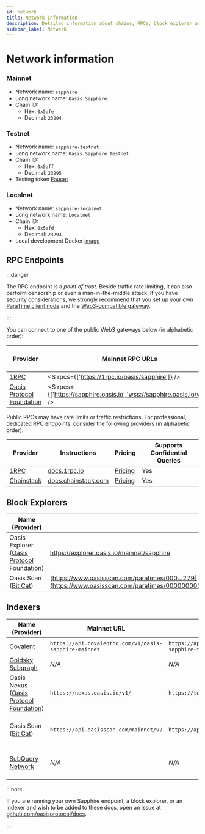 ```yaml
---
id: network
title: Network Information
description: Detailed information about chains, RPCs, block explorer and indexer
sidebar_label: Network
---
```



# Network information

### Mainnet

- Network name: `sapphire`
- Long network name: `Oasis Sapphire`
- Chain ID:
  - Hex: `0x5afe`
  - Decimal: `23294`

### Testnet

- Network name: `sapphire-testnet`
- Long network name: `Oasis Sapphire Testnet`
- Chain ID:
  - Hex: `0x5aff`
  - Decimal: `23295`
- Testing token [Faucet][faucet]

[faucet]: https://faucet.testnet.oasis.io/

### Localnet

- Network name: `sapphire-localnet`
- Long network name: `Localnet`
- Chain ID:
  - Hex: `0x5afd`
  - Decimal: `23293`
- Local development Docker [image][localnet]

[localnet]: https://github.com/oasisprotocol/oasis-web3-gateway/tree/main/docker

## RPC Endpoints

:::danger

The RPC endpoint is a *point of trust*. Beside traffic rate limiting, it can
also perform censorship or even a man-in-the-middle attack. If you have security
considerations, we strongly recommend that you set up your own [ParaTime client
node][paratime-client-node] and the [Web3-compatible gateway].

:::

[Web3-compatible gateway]: ../../node/web3.mdx
[paratime-client-node]: ../../node/run-your-node/paratime-client-node.mdx

You can connect to one of the public Web3 gateways below (in alphabetic order):

| Provider                    | Mainnet RPC URLs                                                        | Testnet RPC URLs                                                                           | Supports Confidential Queries |
|-----------------------------|-------------------------------------------------------------------------|--------------------------------------------------------------------------------------------|-------------------------------|
| [1RPC]                      | <S rpcs={['https://1rpc.io/oasis/sapphire']} />                         | *N/A*                                                                                      | Yes                           |
| [Oasis Protocol Foundation] | <S rpcs={['https://sapphire.oasis.io','wss://sapphire.oasis.io/ws']} /> | <ST rpcs={['https://testnet.sapphire.oasis.io','wss://testnet.sapphire.oasis.io/ws']} /> | Yes                           |

[Oasis Protocol Foundation]: https://oasisprotocol.org

Public RPCs may have rate limits or traffic restrictions. For professional,
dedicated RPC endpoints, consider the following providers (in alphabetic order):

| Provider     | Instructions                           | Pricing                       | Supports Confidential Queries |
|--------------|----------------------------------------|-------------------------------|-------------------------------|
| [1RPC]       | [docs.1rpc.io][1RPC-docs]              | [Pricing][1RPC-pricing]       | Yes                           |
| [Chainstack] | [docs.chainstack.com][Chainstack-docs] | [Pricing][Chainstack-pricing] | Yes                           |


[1RPC]: https://www.1rpc.io/
[1RPC-docs]: https://docs.1rpc.io/guide/how-to-use-1rpc
[1RPC-pricing]: https://www.1rpc.io/#pricing
[Chainstack]: https://chainstack.com/build-better-with-oasis-sapphire/
[Chainstack-docs]: https://docs.chainstack.com/docs/oasis-sapphire-tooling
[Chainstack-pricing]: https://chainstack.com/pricing/

## Block Explorers

| Name (Provider)                               | Mainnet URL                                | Testnet URL                                | EIP-3091 compatible |
|-----------------------------------------------|--------------------------------------------|--------------------------------------------|---------------------|
| Oasis Explorer ([Oasis Protocol Foundation])  | https://explorer.oasis.io/mainnet/sapphire | https://explorer.oasis.io/testnet/sapphire | Yes                 |
| Oasis Scan ([Bit Cat])                        | [https://www.oasisscan.com/paratimes/000…279](https://www.oasisscan.com/paratimes/000000000000000000000000000000000000000000000000f80306c9858e7279) | [https://testnet.oasisscan.com/paratimes/000…f6c](https://testnet.oasisscan.com/paratimes/000000000000000000000000000000000000000000000000a6d1e3ebf60dff6c) | No |

[Bit Cat]: https://www.bitcat365.com/

## Indexers

| Name (Provider)      | Mainnet URL                                                    | Testnet URL                                            | Documentation                              |
|--------------------|------------------------------------------------------------------|--------------------------------------------------------|--------------------------------------------|
| [Covalent]                   | `https://api.covalenthq.com/v1/oasis-sapphire-mainnet` | `https://api.covalenthq.com/v1/oasis-sapphire-testnet` | [Unified API docs][Covalent-docs]          |
| [Goldsky Subgraph][Goldsky]  | *N/A*                                                  | *N/A*                                                  | [Documentation site][Goldsky-docs]         |
| Oasis Nexus ([Oasis Protocol Foundation]) | `https://nexus.oasis.io/v1/`              | `https://testnet.nexus.oasis.io/v1/`                   | [API][Nexus-docs]                          |
| Oasis Scan ([Bit Cat])       | `https://api.oasisscan.com/mainnet/v2`                 | `https://api.oasisscan.com/testnet/v2`                 | [Mainnet Runtime API][OasisScan-Mainnet-docs], [Testnet Runtime API][OasisScan-Testnet-docs] |
| [SubQuery Network][SubQuery] | *N/A*                                                  | *N/A*                                                  | [SubQuery Academy][SubQuery-docs], [QuickStart][SubQuery-quickstart], [Starter project][SubQuery-starter] |

[Covalent]: https://www.covalenthq.com/
[Covalent-docs]: https://www.covalenthq.com/docs/unified-api/
[Nexus-docs]: https://nexus.oasis.io/v1/spec/v1.html
[Goldsky]: https://goldsky.com
[Goldsky-docs]: https://docs.goldsky.com/subgraphs/deploying-subgraphs
[OasisScan-Testnet-docs]: https://api.oasisscan.com/testnet/swagger-ui/#/runtime-controller
[OasisScan-Mainnet-docs]: https://api.oasisscan.com/mainnet/swagger-ui/#/runtime-controller
[SubQuery]: https://subquery.network
[SubQuery-docs]: https://academy.subquery.network/
[SubQuery-quickstart]: https://academy.subquery.network/quickstart/quickstart.html
[SubQuery-starter]: https://github.com/subquery/ethereum-subql-starter/tree/main/Oasis/oasis-sapphire-starter

:::note

If you are running your own Sapphire endpoint, a block explorer, or an indexer
and wish to be added to these docs, open an issue at
[github.com/oasisprotocol/docs].

:::

[github.com/oasisprotocol/docs]: https://github.com/oasisprotocol/docs
